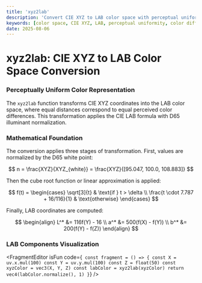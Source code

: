 ```yaml
---
title: 'xyz2lab'
description: 'Convert CIE XYZ to LAB color space with perceptual uniformity for color difference calculations'
keywords: [color space, CIE XYZ, LAB, perceptual uniformity, color difference, illuminant]
date: 2025-08-06
---
```



# xyz2lab: CIE XYZ to LAB Color Space Conversion

### Perceptually Uniform Color Representation

The `xyz2lab` function transforms CIE XYZ coordinates into the LAB color space, where equal distances correspond to equal perceived color differences. This transformation applies the CIE LAB formula with D65 illuminant normalization.

### Mathematical Foundation

The conversion applies three stages of transformation. First, values are normalized by the D65 white point:

$$
n = \frac{XYZ}{XYZ_{white}} = \frac{XYZ}{[95.047, 100.0, 108.883]}
$$

Then the cube root function or linear approximation is applied:

$$
f(t) = \begin{cases}
\sqrt[3]{t} & \text{if } t > \delta \\
\frac{t \cdot 7.787 + 16/116}{1} & \text{otherwise}
\end{cases}
$$

Finally, LAB coordinates are computed:

$$
\begin{align}
L^* &= 116f(Y) - 16 \\
a^* &= 500(f(X) - f(Y)) \\
b^* &= 200(f(Y) - f(Z))
\end{align}
$$

### LAB Components Visualization

<FragmentEditor
        isFun
        code={`
const fragment = () => {
        const X = uv.x.mul(100)
        const Y = uv.y.mul(100)
        const Z = float(50)
        const xyzColor = vec3(X, Y, Z)
        const labColor = xyz2lab(xyzColor)
        return vec4(labColor.normalize(), 1)
}`}
/>
